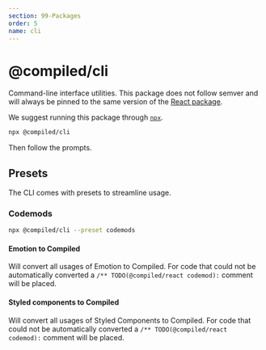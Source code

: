 ```yaml
---
section: 99-Packages
order: 5
name: cli
---
```


# @compiled/cli

Command-line interface utilities.
This package does not follow semver and will always be pinned to the same version of the [React package](/pkg-react).

We suggest running this package through [`npx`](https://docs.npmjs.com/cli/v7/commands/npx).

```bash
npx @compiled/cli
```

Then follow the prompts.

## Presets

The CLI comes with presets to streamline usage.

### Codemods

```bash
npx @compiled/cli --preset codemods
```

#### Emotion to Compiled

Will convert all usages of Emotion to Compiled.
For code that could not be automatically converted a `/** TODO(@compiled/react codemod):` comment will be placed.

#### Styled components to Compiled

Will convert all usages of Styled Components to Compiled.
For code that could not be automatically converted a `/** TODO(@compiled/react codemod):` comment will be placed.
